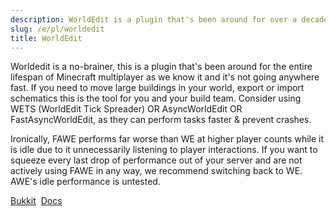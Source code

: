 ```yaml
---
description: WorldEdit is a plugin that's been around for over a decade and can be used to help speed up large builds / world changes.
slug: /e/pl/worldedit
title: WorldEdit
---
```


Worldedit is a no-brainer, this is a plugin that's been around for the entire lifespan of Minecraft multiplayer as we know it and it's not going anywhere fast. If you need to move large buildings in your world, export or import schematics this is the tool for you and your build team. Consider using WETS (WorldEdit Tick Spreader) OR AsyncWorldEdit OR FastAsyncWorldEdit, as they can perform tasks faster & prevent crashes.

Ironically, FAWE performs far worse than WE at higher player counts while it is idle due to it unnecessarily listening to player interactions. If you want to squeeze every last drop of performance out of your server and are not actively using FAWE in any way, we recommend switching back to WE. AWE's idle performance is untested.

<div>
<a class="button button--outline button--primary" href="https://dev.bukkit.org/projects/worldedit/files">Bukkit</a>&nbsp;
<a class="button button--outline button--primary" href="https://worldedit.enginehub.org/en/latest/">Docs</a>
</div>
